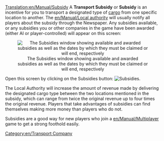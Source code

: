 [[Translation:en/Manual/Subsidy]]
A '''Transport Subsidy''' or '''Subsidy''' is an incentive for you to transport a designated type of [[en/Manual/Cargo|cargo]] from one specific location to another. The [[en/Manual/Local authority]] will usually notify all players about the subsidy through the Newspaper. Any subsidies available, or any subsidies you or other companies in the game have been awarded (either AI or player-controlled) will appear on this screen:

<center>[[File:en/Manual/Transportsubsidy multiplayer.png|center|frame|The Subsidies window showing available and awarded subsidies as well as the dates by which they must be claimed or will end, respectively]]</center>

Open this screen by clicking on the Subsidies button: [[File:en/Manual/Manual html 54594ccb.png|Subsidies]].

The Local Authority will increase the amount of revenue made by delivering the designated cargo type between the two locations mentioned in the subsidy, which can range from twice the original revenue up to four times the original revenue. Players that take advantages of subsidies can find themselves making more money than players who do not.

Subsidies are a good way for new players who join a [[en/Manual/Multiplayer]] game to get a strong foothold easily.

[[Category:en/Transport Company]]